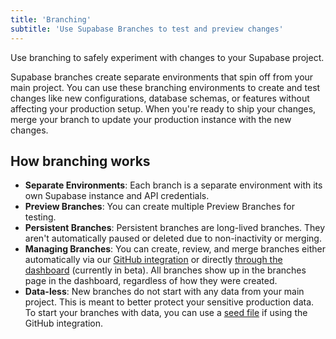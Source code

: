 ```yaml
---
title: 'Branching'
subtitle: 'Use Supabase Branches to test and preview changes'
---
```


Use branching to safely experiment with changes to your Supabase project.

Supabase branches create separate environments that spin off from your main project. You can use these branching environments to create and test changes like new configurations, database schemas, or features without affecting your production setup. When you're ready to ship your changes, merge your branch to update your production instance with the new changes.

## How branching works

- **Separate Environments**: Each branch is a separate environment with its own Supabase instance and API credentials.
- **Preview Branches**: You can create multiple Preview Branches for testing.
- **Persistent Branches**: Persistent branches are long-lived branches. They aren't automatically paused or deleted due to non-inactivity or merging.
- **Managing Branches**: You can create, review, and merge branches either automatically via our [GitHub integration](/docs/guides/deployment/branching/github-integration) or directly [through the dashboard](/docs/guides/deployment/branching/branching-2) (currently in beta). All branches show up in the branches page in the dashboard, regardless of how they were created.
- **Data-less**: New branches do not start with any data from your main project. This is meant to better protect your sensitive production data. To start your branches with data, you can use a [seed file](/docs/guides/deployment/branching/github-integration#seeding) if using the GitHub integration.
